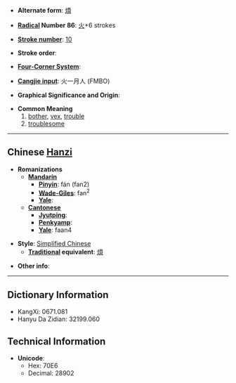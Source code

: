 * '''Alternate form''': [[煩]]

* '''[[Wiktionary:Chinese radical index| Radical]] Number 86''': [[Wiktionary:Chinese radical index 火|火]]+6 strokes

* '''[[Wiktionary:Chinese total strokes index|Stroke number]]''': [[Wiktionary:Chinese total strokes index 10|10]]

* '''Stroke order''': 

* '''[[Wiktionary:Chinese four corner index|Four-Corner System]]''': 

* '''[[Wiktionary:Chinese Cangjie index|Cangjie input]]''': 火一月人 (FMBO)

* '''Graphical Significance and Origin''': 

* '''Common Meaning'''
*#[[bother]], [[vex]], [[trouble]]
*# [[troublesome]]

----

== Chinese [[Hanzi]] ==

* '''Romanizations'''
** '''[[Mandarin]]'''
*** '''[[Pinyin]]''': fán (fan2)
*** '''[[Wade-Giles]]''': fan<sup>2</sup>
*** '''[[Yale]]''': 
** '''[[Cantonese]]'''
*** '''[[Jyutping]]''':
*** '''[[Penkyamp]]''': 
*** '''[[Yale]]''': faan4

* '''Style''': [[Simplified Chinese]] 
** '''[[Traditional Chinese|Traditional]] equivalent''': [[煩]]

* '''Other info''': 

----

== Dictionary Information ==

* KangXi: 0671.081
* Hanyu Da Zidian: 32199.060

== Technical Information ==

* '''Unicode''':
** Hex: 70E6
** Decimal: 28902